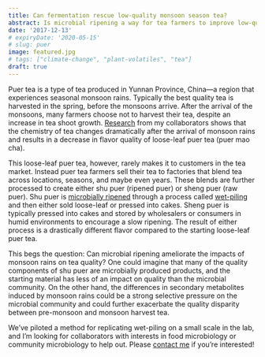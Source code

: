 ```yaml
---
title: Can fermentation rescue low-quality monsoon season tea?
abstract: Is microbial ripening a way for tea farmers to improve low-quality monsoon season harvests?
date: '2017-12-13'
# expiryDate: '2020-05-15'
# slug: puer
image: featured.jpg
# tags: ["climate-change", "plant-volatiles", "tea"]
draft: true
---
```


Puer tea is a type of tea produced in Yunnan Province, China---a region that experiences seasonal monsoon rains.
Typically the best quality tea is harvested in the spring, before the monsoons arrive.
After the arrival of the monsoons, many farmers choose not to harvest their tea, despite an increase in tea shoot growth.
[Research](http://journals.plos.org/plosone/article?id=10.1371/journal.pone.0109126) from my collaborators shows that the chemistry of tea changes dramatically after the arrival of monsoon rains and results in a decrease in flavor quality of loose-leaf puer tea (puer mao cha).

This loose-leaf puer tea, however, rarely makes it to customers in the tea market.
Instead puer tea farmers sell their tea to factories that blend tea across locations, seasons, and maybe even years.
These blends are further processed to create either shu puer (ripened puer) or sheng puer (raw puer).
Shu puer is [microbially ripened](http://www.teageek.net/blog/2017/02/science-nomenclature-tea-processing-part-2-microbial-ripening/) through a process called [wet-piling](https://teajourney.pub/article/pile-fermentation-catalyst-create-shou-puer/) and then either sold loose-leaf or pressed into cakes.
Sheng puer is typically pressed into cakes and stored by wholesalers or consumers in humid environments to encourage a slow ripening.
The result of either process is a drastically different flavor compared to the starting loose-leaf puer tea.

This begs the question: Can microbial ripening ameliorate the impacts of monsoon rains on tea quality?
One could imagine that many of the quality components of shu puer are microbially produced products, and the starting material has less of an impact on quality than the microbial community.
On the other hand, the differences in secondary metabolites induced by monsoon rains could be a strong selective pressure on the microbial community and could further exacerbate the quality disparity between pre-monsoon and monsoon harvest tea.

We've piloted a method for replicating wet-piling on a small scale in the lab, and I'm looking for collaborators with interests in food microbiology or community microbiology to help out.
Please [contact me](/#contact) if you're interested!
